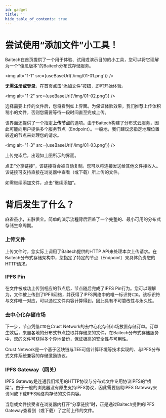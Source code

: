 ```yaml
---
id: gadget
title: ''
hide_table_of_contents: true
---
```



# 尝试使用“添加文件”小工具！

Baitech在首页提供了一个用于体验、试用或演示目的的小工具，您可以将它理解为一个“傻瓜版本”的Baitech分布式存储服务。

<img alt="1-1" src={useBaseUrl('/img/01-01.png')} />

**无需注册或登录**，在首页点击“添加文件”按钮，即可开始体验。

<img alt="1-2" src={useBaseUrl('/img/01-02.png')} />

选择需要上传的文件后，您将看到如上界面。为保证体验效果，我们推荐上传体积稍小的文件，否则您需要等待一段时间直至完成上传。

该界面还提供了一个指定**上传节点**的选项。由于Baitech构建了分布式云服务，因此可能向用户提供多个服务节点（Endpoint）。一般地，我们建议您指定地理位置较近的节点来处理您的请求。

<img alt="1-3" src={useBaseUrl('/img/01-03.png')} />

上传完毕后，出现如上图所示的界面。

点击“分享链接”，该链接将会被自动复制。您可以将连接发送给其他文件接收人。该链接可支持直接在浏览器中查看（或下载）所上传的文件。

如需继续添加文件，点击“继续添加”。

# 背后发生了什么？

麻雀虽小，五脏俱全。简单的演示流程背后涵盖了一个完整的、最小可用的分布式存储生命周期。

### 上传文件

上传文件时，您实际上调用了Baitech提供的HTTP API来处理本次上传请求。在Baitech分布式存储架构中，您指定了特定的节点（Endpoint）来具体负责您的HTTP请求。

### IPFS Pin

在文件被成功上传到相应的节点后，节点随后完成了IPFS Pin行为。您可以理解为，文件被上传到了IPFS网络，并获得了IPFS网络中的唯一标识符`CID`。该标识符与文件唯一对应，可以通过文件内容计算得到，因此具有不可篡改性与永久性。

### 去中心化存储市场

下一步，节点凭借`CID`在Crust Network的去中心化存储市场放置存储订单。订单生效后，来自各地的分布式节点拉取并存储您的文件。在Baitech分布式存储服务中，您的文件可获得多个异地备份，保证极高的安全性与可用性。

Crust Network是一个基于区块链与TEE可信计算环境等技术实现的、与IPFS分布式文件系统兼容的存储激励协议。

### IPFS Gateway（网关）

IPFS Gateway是连通我们常用的HTTP协议与分布式文件专用协议IPFS的“桥梁”。由于一般的浏览器没有原生支持IPFS协议，因此需要借助IPFS Gateway来访问或下载IPFS网络内存储的文件内容。

当您或文件接受者在浏览器内打开“分享链接”时，正是通过Baitech提供的IPFS Gateway查看到（或下载）了之前上传的文件。

